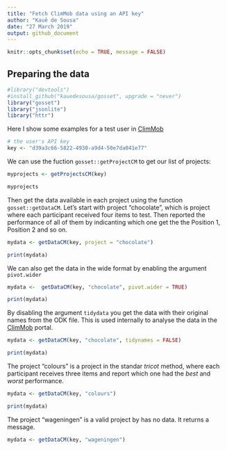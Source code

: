 ```yaml
---
title: "Fetch ClimMob data using an API key"
author: "Kauê de Sousa"
date: "27 March 2019"
output: github_document
---
```


```r
knitr::opts_chunk$set(echo = TRUE, message = FALSE)
```

## Preparing the data

```r
#library("devtools")
#install_github("kauedesousa/gosset", upgrade = "never")
library("gosset")
library("jsonlite")
library("httr")
```

Here I show some examples for a test user in [ClimMob](https://climmob.net/blog/)

```r
# the user's API key 
key <- "d39a3c66-5822-4930-a9d4-50e7da041e77"
```

We can use the fuction `gosset::getProjectCM` to get our list of projects:

```r
myprojects <- getProjectsCM(key)

myprojects

```

Then get the data available in each project using the function `gosset::getDataCM`. Let's start with project "chocolate", which is project where each participant received four items to test. Then reported the performance of all of them by indicanting which one get the the Position 1, Position 2 and so on.

```r
mydata <- getDataCM(key, project = "chocolate")

print(mydata)

```

We can also get the data in the wide format by enabling the argument `pivot.wider`

```r
mydata <-  getDataCM(key, "chocolate", pivot.wider = TRUE)

print(mydata)
```

By disabling the argument `tidydata` you get the data with their original names from the ODK file. This is used internally to analyse the data in the [ClimMob](https://climmob.net/blog/) portal.


```r
mydata <- getDataCM(key, "chocolate", tidynames = FALSE)

print(mydata)
```

The project "colours" is a project in the standar *tricot* method, where each participant receives three items and report which one had the *best* and *worst* performance.

```r
mydata <- getDataCM(key, "colours")

print(mydata)
```

The project "wageningen" is a valid project by has no data. It returns a message.


```r
mydata <- getDataCM(key, "wageningen")

```

